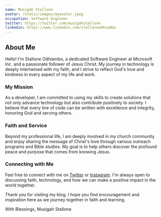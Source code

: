 ```yaml
---
name: Musigah Stallone
avatar: /static/images/myavatar.jpeg
occupation: Software Engineer
twitter: https://twitter.com/musigahstallone
linkedin: https://www.linkedin.com/stalloneodhiambo
---
```


## About Me

Hello! I'm Stallone Odhiambo, a dedicated Software Engineer at Microsoft Inc. and a passionate follower of Jesus Christ. My journey in technology is deeply intertwined with my faith, and I strive to reflect God's love and kindness in every aspect of my life and work.

### My Mission

As a developer, I am committed to using my skills to create solutions that not only advance technology but also contribute positively to society. I believe that every line of code can be written with excellence and integrity, honoring God and serving others.

### Faith and Service

Beyond my professional life, I am deeply involved in my church community and enjoy sharing the message of Christ's love through various outreach programs and Bible studies. My goal is to help others discover the profound peace and purpose that comes from knowing Jesus.

### Connecting with Me

Feel free to connect with me on [Twitter](https://twitter.com/musigahstallone) or [Instagram](https://www.instagram.com/am-stallone). I'm always open to discussing faith, technology, and how we can make a positive impact in the world together.

Thank you for visiting my blog. I hope you find encouragement and inspiration here as we journey together in faith and learning.

With Blessings,
Musigah Stallone
